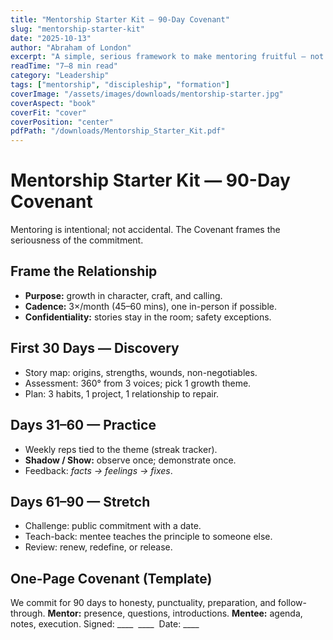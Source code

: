 ```yaml
---
title: "Mentorship Starter Kit — 90-Day Covenant"
slug: "mentorship-starter-kit"
date: "2025-10-13"
author: "Abraham of London"
excerpt: "A simple, serious framework to make mentoring fruitful — not fuzzy."
readTime: "7–8 min read"
category: "Leadership"
tags: ["mentorship", "discipleship", "formation"]
coverImage: "/assets/images/downloads/mentorship-starter.jpg"
coverAspect: "book"
coverFit: "cover"
coverPosition: "center"
pdfPath: "/downloads/Mentorship_Starter_Kit.pdf"
---
```


# Mentorship Starter Kit — 90-Day Covenant

<PullLine subtle>Mentoring is intentional; not accidental. The Covenant frames the seriousness of the commitment.</PullLine>

## Frame the Relationship
- **Purpose:** growth in character, craft, and calling. 
- **Cadence:** 3×/month (45–60 mins), one in-person if possible. 
- **Confidentiality:** stories stay in the room; safety exceptions.

<Rule />

## First 30 Days — Discovery
- Story map: origins, strengths, wounds, non-negotiables. 
- Assessment: 360° from 3 voices; pick 1 growth theme. 
- Plan: 3 habits, 1 project, 1 relationship to repair.

<Rule />

## Days 31–60 — Practice
- Weekly reps tied to the theme (streak tracker). 
- **Shadow / Show:** observe once; demonstrate once. 
- Feedback: *facts → feelings → fixes*.

<Rule />

## Days 61–90 — Stretch
- Challenge: public commitment with a date. 
- Teach-back: mentee teaches the principle to someone else. 
- Review: renew, redefine, or release.

<Rule />

## One-Page Covenant (Template)
We commit for 90 days to honesty, punctuality, preparation, and follow-through. 
**Mentor:** presence, questions, introductions. 
**Mentee:** agenda, notes, execution. 
Signed: ____  ____  Date: ____